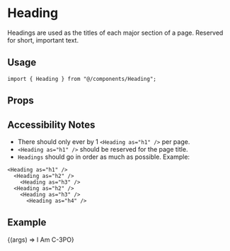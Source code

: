 
<Meta title="components/Heading" component={Heading} />

# Heading

Headings are used as the titles of each major section of a page. Reserved for short, important text.

## Usage

```tsx
import { Heading } from "@/components/Heading";
```

## Props

<ArgsTable component={Heading} />

## Accessibility Notes

- There should only ever by 1 `<Heading as="h1" />` per page.
- `<Heading as="h1" />` should be reserved for the page title.
- `Headings` should go in order as much as possible. Example:

```tsx
<Heading as="h1" />
  <Heading as="h2" />
    <Heading as="h3" />
  <Heading as="h2" />
    <Heading as="h3" />
      <Heading as="h4" />
```

## Example

<Canvas>
  <Story name="Default">
    {(args) => <Heading {...args}>I Am C-3PO</Heading>}
  </Story>
</Canvas>
